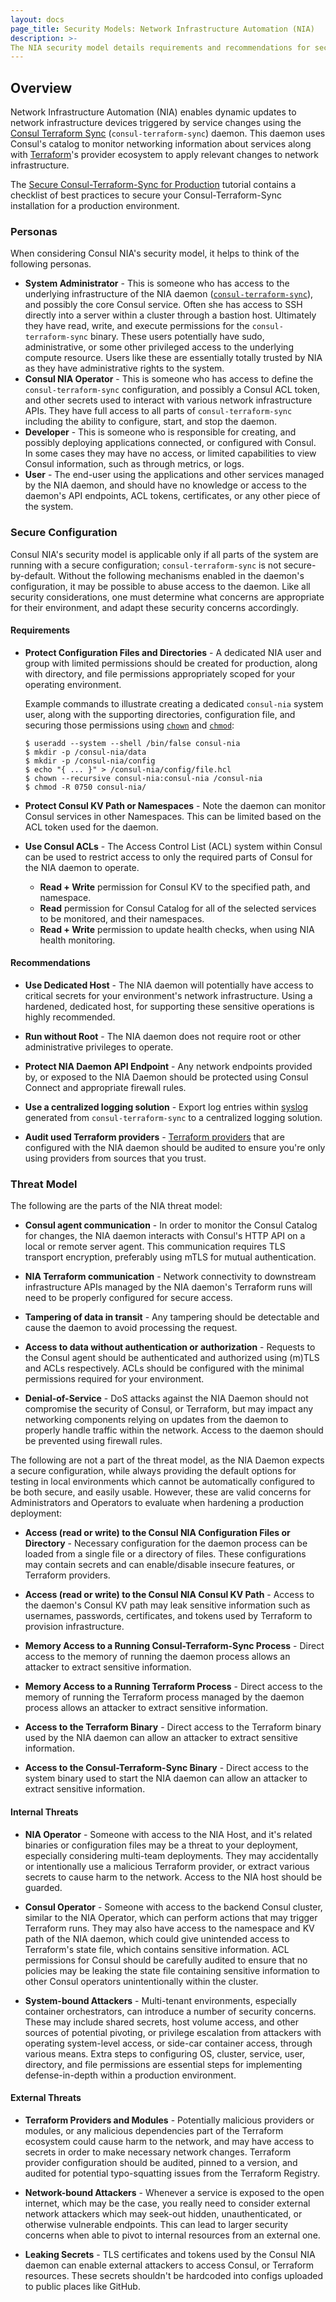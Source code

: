 ```yaml
---
layout: docs
page_title: Security Models: Network Infrastructure Automation (NIA)
description: >-
The NIA security model details requirements and recommendations for securing your Consul-Terraform-Sync (CTS) deployment. Learn about potential threats and how to protect CTS from malicious actors.
---
```


## Overview

Network Infrastructure Automation (NIA) enables dynamic updates to network infrastructure devices triggered by service changes using the [Consul Terraform Sync](https://github.com/hashicorp/consul-terraform-sync) (`consul-terraform-sync`) daemon. This daemon uses Consul's catalog to monitor networking information about services along with [Terraform](https://www.terraform.io/)'s provider ecosystem to apply relevant changes to network infrastructure.

The [Secure Consul-Terraform-Sync for Production](https://learn.hashicorp.com/tutorials/consul/consul-terraform-sync-secure?utm_source=docs) 
tutorial contains a checklist of best practices to secure your 
Consul-Terraform-Sync installation for a production environment.

### Personas

When considering Consul NIA's security model, it helps to think of the following personas.

- **System Administrator** - This is someone who has access to the underlying infrastructure of the
  NIA daemon ([`consul-terraform-sync`](https://github.com/hashicorp/consul-terraform-sync)), and possibly the core Consul service. Often she has access to SSH directly
  into a server within a cluster through a bastion host. Ultimately they have read, write, and
  execute permissions for the `consul-terraform-sync` binary. These users potentially have sudo,
  administrative, or some other privileged access to the underlying compute resource. Users like
  these are essentially totally trusted by NIA as they have administrative rights to the system.
- **Consul NIA Operator** - This is someone who has access
  to define the `consul-terraform-sync` configuration, and possibly a Consul ACL token, and other secrets used to interact with various network infrastructure APIs. They have full access to all parts of `consul-terraform-sync` including the ability to configure, start, and stop the daemon.
- **Developer** - This is someone who is responsible for creating, and possibly deploying applications
  connected, or configured with Consul. In some cases they may have no access, or limited capabilities
  to view Consul information, such as through metrics, or logs.
- **User** - The end-user using the applications and other services managed by the NIA daemon, and should
  have no knowledge or access to the daemon's API endpoints, ACL tokens, certificates, or any other
  piece of the system.

### Secure Configuration

Consul NIA's security model is applicable only if all parts of the system are running with a secure
configuration; `consul-terraform-sync` is not secure-by-default. Without the following mechanisms enabled in the
daemon's configuration, it may be possible to abuse access to the daemon. Like all security
considerations, one must determine what concerns are appropriate for their environment, and adapt these
security concerns accordingly.

#### Requirements

- **Protect Configuration Files and Directories** - A dedicated NIA user and group with limited
  permissions should be created for production, along with directory, and file permissions appropriately
  scoped for your operating environment.

  Example commands to illustrate creating a dedicated `consul-nia` system user, along with the supporting
  directories, configuration file, and securing those permissions using
  [`chown`](https://en.wikipedia.org/wiki/Chown) and [`chmod`](https://en.wikipedia.org/wiki/Chmod):

  ```shell-session
  $ useradd --system --shell /bin/false consul-nia
  $ mkdir -p /consul-nia/data
  $ mkdir -p /consul-nia/config
  $ echo "{ ... }" > /consul-nia/config/file.hcl
  $ chown --recursive consul-nia:consul-nia /consul-nia
  $ chmod -R 0750 consul-nia/
  ```

- **Protect Consul KV Path or Namespaces** - Note the daemon can monitor Consul services in other Namespaces.
  This can be limited based on the ACL token used for the daemon.

- **Use Consul ACLs** - The Access Control List (ACL) system within Consul can be used to restrict access to
  only the required parts of Consul for the NIA daemon to operate.
  - **Read + Write** permission for Consul KV to the specified path, and namespace.
  - **Read** permission for Consul Catalog for all of the selected services to be monitored, and their namespaces.
  - **Read + Write** permission to update health checks, when using NIA health monitoring.

#### Recommendations

- **Use Dedicated Host** - The NIA daemon will potentially have access to critical secrets for your environment's
  network infrastructure. Using a hardened, dedicated host, for supporting these sensitive operations is highly recommended.

- **Run without Root** - The NIA daemon does not require root or other administrative privileges to operate.

- **Protect NIA Daemon API Endpoint** - Any network endpoints provided by, or exposed to the NIA Daemon should be
  protected using Consul Connect and appropriate firewall rules.

- **Use a centralized logging solution** - Export log entries within [syslog](https://en.wikipedia.org/wiki/Syslog)
  generated from `consul-terraform-sync` to a centralized logging solution.

- **Audit used Terraform providers** - [Terraform providers](https://www.terraform.io/docs/providers/index.html) that
  are configured with the NIA daemon should be audited to ensure you're only using providers from sources that
  you trust.

### Threat Model

The following are the parts of the NIA threat model:

- **Consul agent communication** - In order to monitor the Consul Catalog for changes, the NIA daemon interacts with
  Consul's HTTP API on a local or remote server agent. This communication requires TLS transport encryption, preferably
  using mTLS for mutual authentication.

- **NIA Terraform communication** - Network connectivity to downstream infrastructure APIs managed by the NIA daemon's
  Terraform runs will need to be properly configured for secure access.

- **Tampering of data in transit** - Any tampering should be detectable and cause the daemon to avoid processing the
  request.

- **Access to data without authentication or authorization** - Requests to the Consul agent should be authenticated and
  authorized using (m)TLS and ACLs respectively. ACLs should be configured with the minimal permissions required for
  your environment.

- **Denial-of-Service** - DoS attacks against the NIA Daemon should not compromise the security of Consul, or Terraform,
  but may impact any networking components relying on updates from the daemon to properly handle traffic within the
  network. Access to the daemon should be prevented using firewall rules.

The following are not a part of the threat model, as the NIA Daemon expects a secure configuration, while always
providing the default options for testing in local environments which cannot be automatically configured to be both
secure, and easily usable. However, these are valid concerns for Administrators and Operators to evaluate when hardening
a production deployment:

- **Access (read or write) to the Consul NIA Configuration Files or Directory** - Necessary configuration for the daemon
  process can be loaded from a single file or a directory of files. These configurations may contain secrets and can
  enable/disable insecure features, or Terraform providers.

- **Access (read or write) to the Consul NIA Consul KV Path** - Access to the daemon's Consul KV path may leak sensitive
  information such as usernames, passwords, certificates, and tokens used by Terraform to provision infrastructure.

- **Memory Access to a Running Consul-Terraform-Sync Process** - Direct access to the memory of running the daemon process
  allows an attacker to extract sensitive information.

- **Memory Access to a Running Terraform Process** - Direct access to the memory of running the Terraform process
  managed by the daemon process allows an attacker to extract sensitive information.

- **Access to the Terraform Binary** - Direct access to the Terraform binary used by the NIA daemon can allow an
  attacker to extract sensitive information.

- **Access to the Consul-Terraform-Sync Binary** - Direct access to the system binary used to start the NIA daemon can allow
  an attacker to extract sensitive information.

#### Internal Threats

- **NIA Operator** - Someone with access to the NIA Host, and it's related binaries or configuration files may be a
  threat to your deployment, especially considering multi-team deployments. They may accidentally or intentionally use a
  malicious Terraform provider, or extract various secrets to cause harm to the network. Access to the NIA host should
  be guarded.

- **Consul Operator** - Someone with access to the backend Consul cluster, similar to the NIA Operator, which can
  perform actions that may trigger Terraform runs. They may also have access to the namespace and KV path of the NIA
  daemon, which could give unintended access to Terraform's state file, which contains sensitive information. ACL
  permissions for Consul should be carefully audited to ensure that no policies may be leaking the state file containing
  sensitive information to other Consul operators unintentionally within the cluster.

- **System-bound Attackers** - Multi-tenant environments, especially container orchestrators, can introduce a number of
  security concerns. These may include shared secrets, host volume access, and other sources of potential pivoting, or
  privilege escalation from attackers with operating system-level access, or side-car container access, through various
  means. Extra steps to configuring OS, cluster, service, user, directory, and file permissions are essential steps for
  implementing defense-in-depth within a production environment.

#### External Threats

- **Terraform Providers and Modules** - Potentially malicious providers or modules, or any malicious dependencies part
  of the Terraform ecosystem could cause harm to the network, and may have access to secrets in order to make necessary
  network changes. Terraform provider configuration should be audited, pinned to a version, and audited for potential
  typo-squatting issues from the Terraform Registry.

- **Network-bound Attackers** - Whenever a service is exposed to the open internet, which may be the case, you really
  need to consider external network attackers which may seek-out hidden, unauthenticated, or otherwise vulnerable
  endpoints. This can lead to larger security concerns when able to pivot to internal resources from an external one.

- **Leaking Secrets** - TLS certificates and tokens used by the Consul NIA daemon can enable external attackers to
  access Consul, or Terraform resources. These secrets shouldn't be hardcoded into configs uploaded to public
  places like GitHub.
